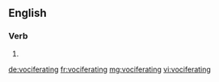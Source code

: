
==English==

===Verb===
{{head|en|present participle}}

# {{present participle of|vociferate|lang=en}}

[[de:vociferating]]
[[fr:vociferating]]
[[mg:vociferating]]
[[vi:vociferating]]